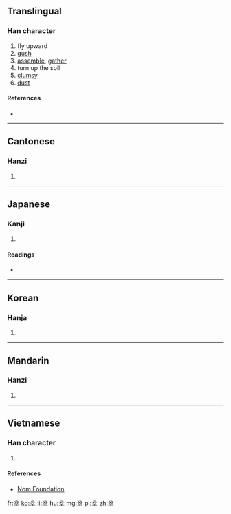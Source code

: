 ==Translingual==

===Han character===
{{Han char|rn=32|rad=土|as=04|sn=7|four=80104|canj=CSHG|ids=⿱分土}}

# fly upward
# [[gush]]
# [[assemble]], [[gather]]
# turn up the soil
# [[clumsy]]
# [[dust]]

====References====
* {{Han ref|kx=0225.090|dkj=04926|dj=0460.020|hdz=10424.040|uh=574C|ud=22348|bh=CAAC|bd=51884}}

----

==Cantonese==

===Hanzi===
{{yue-hanzi|jyut=[[ban3]], [[ban6]]|y=ban3, ban6}}

# {{defn|lang=yue|sort=土04}}

----

==Japanese==

===Kanji===
{{ja-kanji|grade=|rs=土04}}

# {{defn|lang=ja|sort=土04}}

====Readings====
* {{ja-readings|on=[[ほん]] (hon), [[ぼん]] (bon), [[ふん]] (fun)|kun=[[ちり]] (chiri), [[ならぶ]] (narabu), [[あつまる]] (atsumaru), [[わくさま]] (wakusama)}}

----

==Korean==

===Hanja===
{{ko-hanja|hangeul=분|rv=bun|mr=pun}}

# {{defn|lang=ko|sort=土04}}

----

==Mandarin==

===Hanzi===
{{cmn-hanzi|pin=[[bèn]] ([[ben4]])|wg=pen<sup>4</sup>}}

# {{defn|lang=cmn|sort=土04}}

----

==Vietnamese==

===Han character===
{{vi-hantu|[[bộn]]|rs=土04}}

# {{defn|lang=vi|sort=土04}}

====References====
* [http://nomfoundation.org/common/nom_details.php?codepoint=574c Nom Foundation]

[[fr:坌]]
[[ko:坌]]
[[li:坌]]
[[hu:坌]]
[[mg:坌]]
[[pl:坌]]
[[zh:坌]]